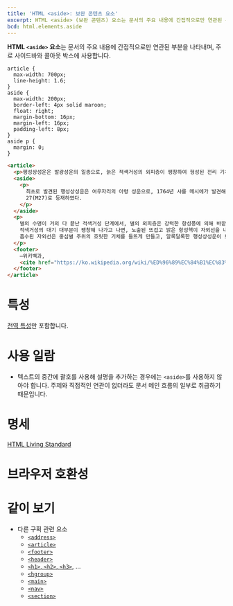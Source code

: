 ```yaml
---
title: 'HTML <aside>: 보완 콘텐츠 요소'
excerpt: HTML <aside> (보완 콘텐츠) 요소는 문서의 주요 내용에 간접적으로만 연관된 부분을 나타내며, 주로 사이드바와 콜아웃 박스에 사용합니다.
bcd: html.elements.aside
---
```


**HTML `<aside>` 요소**는 문서의 주요 내용에 간접적으로만 연관된 부분을 나타내며, 주로 사이드바와 콜아웃 박스에 사용합니다.

<HTMLDemo>

```
article {
  max-width: 700px;
  line-height: 1.6;
}
aside {
  max-width: 200px;
  border-left: 4px solid maroon;
  float: right;
  margin-bottom: 16px;
  margin-left: 16px;
  padding-left: 8px;
}
aside p {
  margin: 0;
}
```

```html
<article>
  <p>행성상성운은 발광성운의 일종으로, 늙은 적색거성의 외피층이 팽창하여 형성된 전리 기체들로 이루어져 있다.</p>
  <aside>
    <p>
      최초로 발견된 행성상성운은 여우자리의 아령 성운으로, 1764년 샤를 메시에가 발견해 메시에 천체 목록에 메시에
      27(M27)로 등재하였다.
    </p>
  </aside>
  <p>
    별의 수명이 거의 다 끝난 적색거성 단계에서, 별의 외피층은 강력한 항성풍에 의해 바깥쪽으로 방출된다. 그 결과
    적색거성의 대기 대부분이 팽창해 나가고 나면, 노출된 뜨겁고 밝은 항성핵이 자외선을 내뿜어 팽창한 외피층을 전리시킨다.
    흡수된 자외선은 중심별 주위의 흐릿한 기체를 들뜨게 만들고, 알록달록한 행성상성운이 보이게 된다.
  </p>
  <footer>
    —위키백과,
    <cite href="https://ko.wikipedia.org/wiki/%ED%96%89%EC%84%B1%EC%83%81%EC%84%B1%EC%9A%B4">'행성상성운'</cite>
  </footer>
</article>
```

</HTMLDemo>

# 특성

[전역 특성](/docs/Web/HTML/Global_attributes)만 포함합니다.

# 사용 일람

- 텍스트의 중간에 괄호를 사용해 설명을 추가하는 경우에는 `<aside>`를 사용하지 않아야 합니다. 주제와 직접적인 연관이 없더라도 문서 메인 흐름의 일부로 취급하기 때문입니다.

# 명세

[HTML Living Standard](https://html.spec.whatwg.org/multipage/semantics.html#the-aside-element)

# 브라우저 호환성

<BrowserCompat data={bcd} />

# 같이 보기

- 다른 구획 관련 요소
  - [`<address>`](./address)
  - [`<article>`](./article)
  - [`<footer>`](./footer)
  - [`<header>`](./header)
  - [`<h1>`, `<h2>`, `<h3>`](./Heading_Elements), ...
  - [`<hgroup>`](./hgroup)
  - [`<main>`](./main)
  - [`<nav>`](./nav)
  - [`<section>`](./section)
